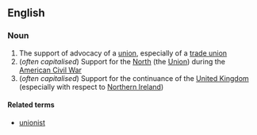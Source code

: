 ==English==

===Noun===
{{wikipedia}}
{{en-noun|-}}

# The support of advocacy of a [[union]], especially of a [[trade union]]
#(''often capitalised'') Support for the [[North]] (the [[Union]]) during the [[American Civil War]]
#(''often capitalised'') Support for the continuance of the [[United Kingdom]] (especially with respect to [[Northern Ireland]])

====Related terms====
*[[unionist]]